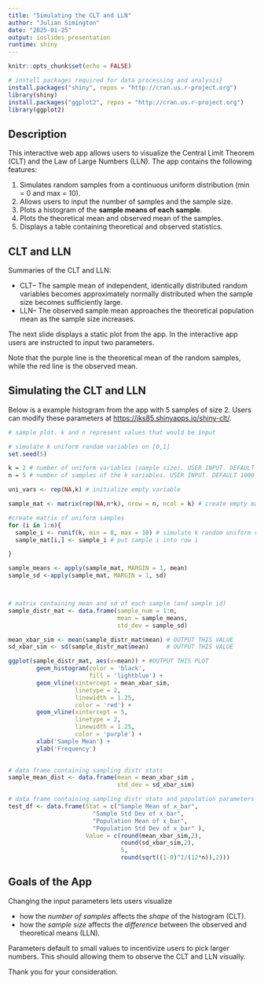 ```yaml
---
title: "Simulating the CLT and LLN"
author: "Julian Simington"
date: "2025-01-25"
output: ioslides_presentation
runtime: shiny
---
```


```r
knitr::opts_chunk$set(echo = FALSE)
```

```r
# install packages required for data processing and analysis}
install.packages("shiny", repos = "http://cran.us.r-project.org")
library(shiny)
install.packages("ggplot2", repos = "http://cran.us.r-project.org")
library(ggplot2)

```

## Description

This interactive web app allows users to visualize the Central Limit Theorem (CLT) and the Law of Large Numbers (LLN). The app contains the following features:
  
1. Simulates random samples from a continuous uniform distribution (min = 0 and max = 10).
2. Allows users to input the number of samples and the sample size.
3. Plots a histogram of the **sample means of each sample**.
4. Plots the theoretical mean and observed mean of the samples.
5. Displays a table containing theoretical and observed statistics.

## CLT and LLN

Summaries of the CLT and LLN:
  
* CLT-- The sample mean of independent, identically distributed random variables becomes approximately normally distributed when the sample size becomes sufficiently large.
* LLN-- The observed sample mean approaches the theoretical population mean as the sample size increases.
\  
  
The next slide displays a static plot from the app. In the interactive app users are instructed to input two parameters.  
  
Note that the purple line is the theoretical mean of the random samples, while the red line is the observed mean.

## Simulating the CLT and LLN
  
Below is a example histogram from the app with 5 samples of size 2. Users can modify these parameters at <https://jks85.shinyapps.io/shiny-clt/>.
  

```r
# sample plot. k and n represent values that would be input

# simulate k uniform random variables on [0,1]
set.seed(5)

k = 2 # number of uniform variables (sample size). USER INPUT. DEFAULT 25
n = 5 # number of samples of the k variables. USER INPUT. DEFAULT 1000

uni_vars <- rep(NA,k) # initialize empty variable

sample_mat <- matrix(rep(NA,n*k), nrow = n, ncol = k) # create empty matrix. each row corresponds to a sample

#create matrix of uniform samples
for (i in 1:n){
  sample_i <- runif(k, min = 0, max = 10) # simulate k random uniform vars on [0,1]
  sample_mat[i,] <- sample_i # put sample i into row i

}

sample_means <- apply(sample_mat, MARGIN = 1, mean)
sample_sd <-apply(sample_mat, MARGIN = 1, sd)



# matrix containing mean and sd of each sample (and sample id) 
sample_distr_mat <- data.frame(sample_num = 1:n, 
                               mean = sample_means,
                               std_dev = sample_sd)

mean_xbar_sim <- mean(sample_distr_mat$mean) # OUTPUT THIS VALUE
sd_xbar_sim <- sd(sample_distr_mat$mean)     # OUTPUT THIS VALUE

ggplot(sample_distr_mat, aes(x=mean)) + #OUTPUT THIS PLOT
        geom_histogram(color = 'black',
                       fill = 'lightblue') +
        geom_vline(xintercept = mean_xbar_sim,
                   linetype = 2,
                   linewidth = 1.25,
                   color = 'red') +
        geom_vline(xintercept = 5,
                   linetype = 2,
                   linewidth = 1.25,
                   color = 'purple') +
        xlab('Sample Mean') +
        ylab('Frequency')
            

# data frame containing sampling distr stats
sample_mean_dist <- data.frame(mean = mean_xbar_sim ,
                               std_dev = sd_xbar_sim)

# data frame containing sampling distr stats and population parameters
test_df <- data.frame(Stat = c("Sample Mean of x_bar", 
                        "Sample Std Dev of x_bar",
                        "Population Mean of x_bar", 
                        "Population Std Dev of x_bar" ),
                      Value = c(round(mean_xbar_sim,2),
                                round(sd_xbar_sim,2), 
                                5, 
                                round(sqrt((1-0)^2/(12*n)),2)))


```

## Goals of the App
Changing the input parameters lets users visualize 

* how the *number of samples* affects the *shape* of the histogram (CLT). 
* how the *sample size* affects the *difference* between the observed and theoretical means (LLN). 

Parameters default to small values to incentivize users to pick larger numbers. This should allowing them to observe the CLT and LLN visually. 

Thank you for your consideration.



